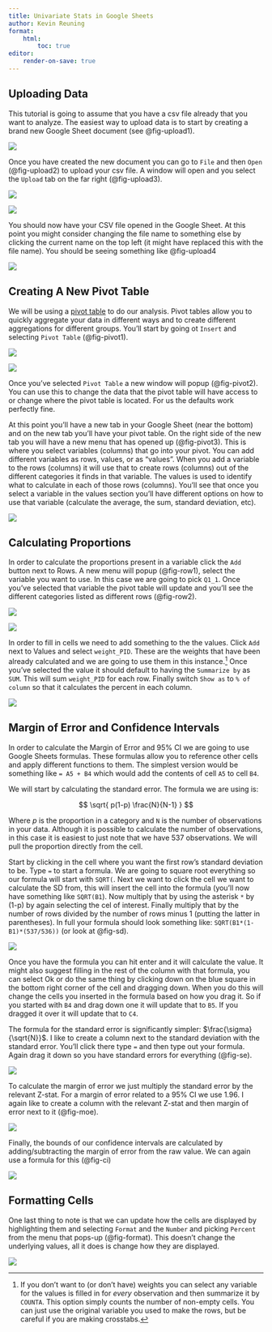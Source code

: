 ```yaml
---
title: Univariate Stats in Google Sheets
author: Kevin Reuning
format: 
    html:
        toc: true
editor: 
    render-on-save: true
---
```



## Uploading Data

This tutorial is going to assume that you have a csv file already that you want to analyze. The easiest way to upload data is to start by creating a brand new Google Sheet document (see @fig-upload1). 

::: {.column-margin}
![](images/upload_1.png){#fig-upload1}
:::

Once you have created the new document you can go to `File` and then `Open` (@fig-upload2) to upload your csv file. A window will open and you select the `Upload` tab on the far right (@fig-upload3). 

::: {.column-margin}
![](images/upload_2.png){#fig-upload2}
:::

![](images/upload_3.png){#fig-upload3}

You should now have your CSV file opened in the Google Sheet. At this point you might consider changing the file name to something else by clicking the current name on the top left (it might have replaced this with the file name). You should be seeing something like @fig-upload4

![](images/upload_4.png){#fig-upload4}

## Creating A New Pivot Table 

We will be using a [pivot table](https://en.wikipedia.org/wiki/Pivot_table) to do our analysis. Pivot tables allow you to quickly aggregate your data in different ways and to create different aggregations for different groups. You'll start by going ot `Insert` and selecting `Pivot Table` (@fig-pivot1).

![](images/pivot_1.png){#fig-pivot1}


::: {.column-margin}
![](images/pivot_2.png){#fig-pivot2}
:::


Once you've selected `Pivot Table` a new window will popup (@fig-pivot2). You can use this to change the data that the pivot table will have access to or change where the pivot table is located. For us the defaults work perfectly fine. 

At this point you'll have a new tab in your Google Sheet (near the bottom) and on the new tab you'll have your pivot table. On the right side of the new tab you will have a new menu that has opened up (@fig-pivot3). This is where you select variables (columns) that go into your pivot. You can add different variables as rows, values, or as "values". When you add a variable to the rows (columns) it will use that to create rows (columns) out of the different categories it finds in that variable. The values is used to identify what to calculate in each of those rows (columns). You'll see that once you select a variable in the values section you'll have different options on how to use that variable (calculate the average, the sum, standard deviation, etc). 

::: {.column-margin}
![](images/pivot_3.png){#fig-pivot3}
:::

## Calculating Proportions

In order to calculate the proportions present in a variable click the `Add` button next to Rows. A new menu will popup (@fig-row1), select the variable you want to use. In this case we are going to pick `Q1_1`. Once you've selected that variable the pivot table will update and you'll see the different categories listed as different rows (@fig-row2). 

::: {.column-margin}
![](images/row_1.png){#fig-row1}
:::


![](images/row_2.png){#fig-row2}

In order to fill in cells we need to add something to the the values. Click `Add` next to Values and select `weight_PID`. These are the weights that have been already calculated and we are going to use them in this instance.[^unweighted] Once you've selected the value it should default to having the `Summarize by` as `SUM`. This will sum `weight_PID` for each row. Finally switch `Show as` to `% of column` so that it calculates the percent in each column.

![](images/values_5.png){#fig-values}


[^unweighted]: If you don't want to (or don't have) weights you can select any variable for the values is filled in for _every_ observation and then summarize it by `COUNTA`. This option simply counts the number of non-empty cells. You can just use the original variable you used to make the rows, but be careful if you are making crosstabs. 

## Margin of Error and Confidence Intervals 

In order to calculate the Margin of Error and 95% CI we are going to use Google Sheets formulas. These formulas allow you to reference other cells and apply different functions to them. The simplest version would be something like `= A5 + B4` which would add the contents of cell `A5` to cell `B4`. 

We will start by calculating the standard error. The formula we are using is: 

$$ \sqrt{ p(1-p) \frac{N}{N-1} } $$

Where $p$ is the proportion in a category and `N` is the number of observations in your data. Although it is possible to calculate the number of observations, in this case it is easiest to just note that we have 537 observations. We will pull the proportion directly from the cell.

Start by clicking in the cell where you want the first row's standard deviation to be. Type `=` to start a formula. We are going to square root everything so our formula will start with `SQRT(`. Next we want to click the cell we want to calculate the SD from, this will insert the cell into the formula (you'll now have something like `SQRT(B1`). Now multiply that by using the asterisk `*` by (1-p) by again selecting the cel of interest. Finally multiply that by the number of rows divided by the number of rows minus 1 (putting the latter in parentheses). In full your formula should look something like: `SQRT(B1*(1-B1)*(537/536))` (or look at @fig-sd).

![](images/sd.png){#fig-sd}

Once you have the formula you can hit enter and it will calculate the value. It might also suggest filling in the rest of the column with that formula, you can select Ok or do the same thing by clicking down on the blue square in the bottom right corner of the cell and dragging down. When you do this will change the cells you inserted in the formula based on how you drag it. So if you started with `B4` and drag down one it will update that to `B5`. If you dragged it over it will update that to `C4`. 

The formula for the standard error is significantly simpler: $\frac{\sigma}{\sqrt{N}}$. I like to create a column next to the standard deviation with the standard error. You'll click there type `=` and then type out your formula. Again drag it down so you have standard errors for everything (@fig-se).

![](images/se.png){#fig-se}

To calculate the margin of error we just multiply the standard error by the relevant Z-stat. For a margin of error related to a 95% CI we use 1.96. I again like to create a column with the relevant Z-stat and then margin of error next to it (@fig-moe).

![](images/moe.png){#fig-moe}

Finally, the bounds of our confidence intervals are calculated by adding/subtracting the margin of error from the raw value. We can again use a formula for this (@fig-ci)

![](images/ci_up.png){#fig-ci}

## Formatting Cells 

One last thing to note is that we can update how the cells are displayed by highlighting them and selecting `Format` and the `Number` and picking `Percent` from the menu that pops-up (@fig-format). This doesn't change the underlying values, all it does is change how they are displayed. 

![](images/format_2.png){#fig-format}



